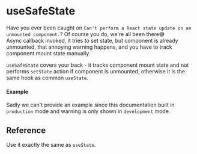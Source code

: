 
<Meta title="State/useSafeState" />

# useSafeState

Have you ever been caught on `Can't perform a React state update on an unmounted component.`? Of
course you do, we're all been there😅  
Async callback invoked, it tries to set state, but component is already unmounted, that annoying
warning happens, and you have to track component mount state manually.

`useSafeState` covers your back - it tracks component mount state and not performs `setState` action
if component is unmounted, otherwise it is the same hook as common `useState`.

#### Example

Sadly we can't provide an example since this documentation built in `production` mode and warning is
only shown in `development` mode.

## Reference

Use it exactly the same as `useState`.
